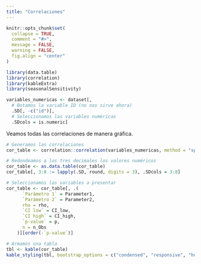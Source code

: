 ```yaml
---
title: "Correlaciones"
---
```


```r
knitr::opts_chunk$set(
  collapse = TRUE,
  comment = "#>",
  message = FALSE,
  warning = FALSE,
  fig.align = "center"
)
```

```r
library(data.table)
library(correlation)
library(kableExtra)
library(seasonalSensitivity)

variables_numericas <- dataset[,
  # Botamos la variable ID (no nos sirve ahora)
  .SD[, -c("id")],
  # Seleccionamos las variables numéricas
  .SDcols = is.numeric]
```

Veamos todas las correlaciones de manera gráfica.

```r
# Generamos las correlaciones
cor_table <- correlation::correlation(variables_numericas, method = "spearman", p_adjust = "none")

# Redondeamos a los tres decimales los valores numéricos
cor_table <- as.data.table(cor_table)
cor_table[, 3:8 := lapply(.SD, round, digits = 3), .SDcols = 3:8]

# Seleccionamos las variables a presentar
cor_table <- cor_table[, .(
      `Parámetro 1` = Parameter1, 
      `Parámetro 2` = Parameter2, 
      rho = rho, 
      `CI low` = CI_low, 
      `CI high` = CI_high, 
      `p-value` = p, 
      n = n_Obs
    )][order(-`p-value`)]

# Armamos una tabla
tbl <- kable(cor_table)
kable_styling(tbl, bootstrap_options = c("condensed", "responsive", "hover"))
```

